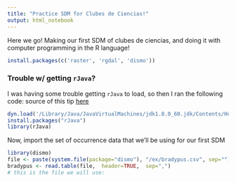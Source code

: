 ```yaml
---
title: "Practice SDM for Clubes de Ciencias!"
output: html_notebook
---
```


Here we go! Making our first SDM of clubes de ciencias, and doing it with computer programming in the R language!

```r
install.packages(c('raster', 'rgdal', 'dismo'))
```

### Trouble w/ getting `rJava`?
I was having some trouble getting `rJava` to load, so then I ran the following code:
source of this tip [here](https://zhiyzuo.github.io/installation-rJava/)
```r
dyn.load('/Library/Java/JavaVirtualMachines/jdk1.8.0_60.jdk/Contents/Home/jre/lib/server/libjvm.dylib')
install.packages("rJava")
library(rJava)
```


Now, import the set of occurrence data that we'll be using for our first SDM
```r
library(dismo)
file <- paste(system.file(package="dismo"), "/ex/bradypus.csv", sep="")
bradypus <- read.table(file,  header=TRUE,  sep=",")
# this is the file we will use:
```
